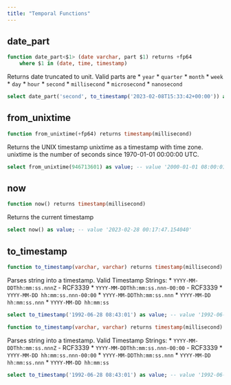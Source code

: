 ```yaml
---
title: "Temporal Functions"
---
```


## date_part
```sql
function date_part<$1> (date varchar, part $1) returns +fp64
	where $1 in (date, time, timestamp)
```
Returns date truncated to unit. Valid parts are   * `year`   * `quarter`   *
`month`   * `week`   * `day`   * `hour`   * `second`   * `millisecond`   *
`microsecond`   * `nanosecond`

```sql example.sql
select date_part('second', to_timestamp('2023-02-08T15:33:42+00:00')) as value; -- value '42' 
```
## from_unixtime
```sql
function from_unixtime(+fp64) returns timestamp(millisecond)
```
Returns the UNIX timestamp unixtime as a timestamp with time zone. unixtime is
the number of seconds since 1970-01-01 00:00:00 UTC.

```sql example.sql
select from_unixtime(946713601) as value; -- value '2000-01-01 08:00:01' 
```
## now
```sql
function now() returns timestamp(millisecond)
```
Returns the current timestamp

```sql example.sql
select now() as value; -- value '2023-02-28 00:17:47.154040' 
```
## to_timestamp
```sql
function to_timestamp(varchar, varchar) returns timestamp(millisecond)
```
Parses string into a timestamp.   Valid Timestamp Strings:   * `YYYY-MM-
DDThh:mm:ss.nnnZ` - RCF3339   * `YYYY-MM-DDThh:mm:ss.nnn-00:00` - RCF3339   *
`YYYY-MM-DD hh:mm:ss.nnn-00:00`   * `YYYY-MM-DDThh:mm:ss.nnn`    * `YYYY-MM-DD
hh:mm:ss.nnn`   * `YYYY-MM-DD hh:mm:ss`

```sql example.sql
select to_timestamp('1992-06-28 08:43:01') as value; -- value '1992-06-28 08:43:01' 
```
```sql
function to_timestamp(varchar, varchar) returns timestamp(millisecond)
```
Parses string into a timestamp.   Valid Timestamp Strings:   * `YYYY-MM-
DDThh:mm:ss.nnnZ` - RCF3339   * `YYYY-MM-DDThh:mm:ss.nnn-00:00` - RCF3339   *
`YYYY-MM-DD hh:mm:ss.nnn-00:00`   * `YYYY-MM-DDThh:mm:ss.nnn`    * `YYYY-MM-DD
hh:mm:ss.nnn`   * `YYYY-MM-DD hh:mm:ss`

```sql example.sql
select to_timestamp('1992-06-28 08:43:01') as value; -- value '1992-06-28 08:43:01' 
```

